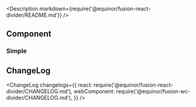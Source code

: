 
<Meta title="Layout/Divider" />

<Description markdown={require('@equinor/fusion-react-divider/README.md')} />

<ArgsTable of={Divider} />

## Component

### Simple

<Canvas withSource="open">
  <Story id="examples-divider--simple" />
</Canvas>

## ChangeLog

<ChangeLog
  changelogs={{
    react: require('@equinor/fusion-react-divider/CHANGELOG.md'),
    webComponent: require('@equinor/fusion-wc-divider/CHANGELOG.md'),
  }}
/>
